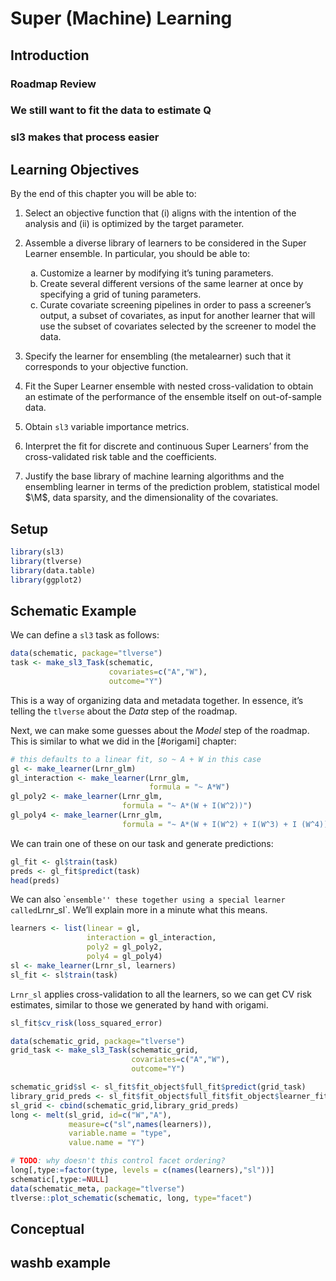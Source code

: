 # Super (Machine) Learning {#sl3}

## Introduction
### Roadmap Review
### We still want to fit the data to estimate Q
### sl3 makes that process easier


## Learning Objectives{-}

By the end of this chapter you will be able to:

1. Select an objective function that (i) aligns with the intention of the 
   analysis and (ii) is optimized by the target parameter.
2. Assemble a diverse library of learners to be considered in the Super Learner 
   ensemble. In particular, you should be able to:
   
     a. Customize a learner by modifying it's tuning parameters.
     b. Create several different versions of the same learner at once by 
        specifying a grid of tuning parameters.
     c. Curate covariate screening pipelines in order to pass a screener's 
        output, a subset of covariates, as input for another learner that will 
        use the subset of covariates selected by the screener to model the data.
        
3. Specify the learner for ensembling (the metalearner) such that it corresponds 
   to your objective function. 
4. Fit the Super Learner ensemble with nested cross-validation to obtain an 
   estimate of the performance of the ensemble itself on out-of-sample data.
5. Obtain `sl3` variable importance metrics.
6. Interpret the fit for discrete and continuous Super Learners' from the 
   cross-validated risk table and the coefficients.
7. Justify the base library of machine learning algorithms and the ensembling 
   learner in terms of the prediction problem, statistical model $\M$, data 
   sparsity, and the dimensionality of the covariates. 
   
   

## Setup

```r
library(sl3)
library(tlverse)
library(data.table)
library(ggplot2)
```

## Schematic Example

We can define a `sl3` task as follows:
```r
data(schematic, package="tlverse")
task <- make_sl3_Task(schematic, 
                      covariates=c("A","W"),
                      outcome="Y")
```

This is a way of organizing data and metadata together. In essence, it's telling 
the `tlverse` about the *Data* step of the roadmap.

Next, we can make some guesses about the *Model* step of the roadmap. This is 
similar to what we did in the [#origami] chapter:

```r

# this defaults to a linear fit, so ~ A + W in this case
gl <- make_learner(Lrnr_glm)
gl_interaction <- make_learner(Lrnr_glm, 
                               formula = "~ A*W")
gl_poly2 <- make_learner(Lrnr_glm, 
                         formula = "~ A*(W + I(W^2))")
gl_poly4 <- make_learner(Lrnr_glm, 
                         formula = "~ A*(W + I(W^2) + I(W^3) + I (W^4))")
```

We can train one of these on our task and generate predictions:
```r
gl_fit <- gl$train(task)
preds <- gl_fit$predict(task)
head(preds)
```
We can also ``ensemble'' these together using a special learner called `Lrnr_sl`. 
We'll explain more in a minute what this means.

```r
learners <- list(linear = gl, 
                 interaction = gl_interaction, 
                 poly2 = gl_poly2,
                 poly4 = gl_poly4)
sl <- make_learner(Lrnr_sl, learners)
sl_fit <- sl$train(task)
```

`Lrnr_sl` applies cross-validation to all the learners, so we can get 
CV risk estimates, similar to those we generated by hand with origami.

```r
sl_fit$cv_risk(loss_squared_error)
```

<!-- TODO would be helpful if we had a convenience function here -->
```r
data(schematic_grid, package="tlverse")
grid_task <- make_sl3_Task(schematic_grid, 
                           covariates=c("A","W"),
                           outcome="Y")

schematic_grid$sl <- sl_fit$fit_object$full_fit$predict(grid_task)
library_grid_preds <- sl_fit$fit_object$full_fit$fit_object$learner_fits[[1]]$predict(grid_task)
sl_grid <- cbind(schematic_grid,library_grid_preds)
long <- melt(sl_grid, id=c("W","A"),
             measure=c("sl",names(learners)),
             variable.name = "type",
             value.name = "Y")

# TODO: why doesn't this control facet ordering?
long[,type:=factor(type, levels = c(names(learners),"sl"))]
schematic[,type:=NULL]
data(schematic_meta, package="tlverse")
tlverse::plot_schematic(schematic, long, type="facet")
```

## Conceptual

## washb example
